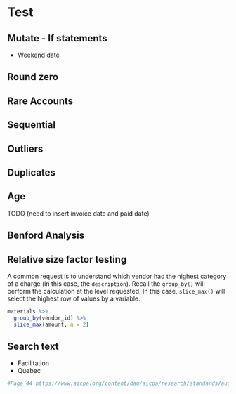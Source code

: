 # Test

## Mutate - If statements

- Weekend date

## Round zero

## Rare Accounts

## Sequential

## Outliers

## Duplicates

## Age 

TODO (need to insert invoice date and paid date)

## Benford Analysis

## Relative size factor testing

A common request is to understand which vendor had the highest category of a charge (in this case, the `description`). Recall the `group_by()` will perform the calculation at the level requested. In this case, `slice_max()` will select the highest row of values by a variable.

```r
materials %>%
  group_by(vendor_id) %>%
  slice_max(amount, n = 2)
```

## Search text {#test-searchtext}

- Facilitation
- Quebec

```r
#Page 44 https://www.aicpa.org/content/dam/aicpa/research/standards/auditattest/downloadabledocuments/sas-142.pdf
```